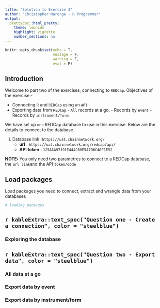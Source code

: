 ```yaml
---
title: "Solution to Exercise 3"
author: "Christopher Maronga - R Programmer"
output:
  prettydoc::html_pretty:
    theme: leonids
    highlight: vignette
    number_sections: no
---
```


```r
knitr::opts_chunk$set(echo = T,
                      message = F,
                      warning = F,
                      eval = F)
```

## Introduction

Welcome to part two of the exercises, connecting to `REDCap`. Objectives of the exercise:-

- Connecting `R` and `REDCap` using an `API`
- Exporting data from `REDCap`
      - `All` records at a go.
      - Records by `event`
      - Records by `instrument/form`

We have set up `one` REDCap database to use in this exercise. Below are the details to connect to the database.

(i) Database link :`https://uat.chainnetwork.org/`
      - **url** : `https://uat.chainnetwork.org/redcap/api/`
      - **API token** : `125AAA97191E444C80E5A796C40F1E52`


**NOTE:** You only need two parametres to connect to a REDCap database, the `url link `and the API `token/code`

  
## Load packages

Load packages you need to connect, extract and wrangle data from your databases

```r
# loading packages
```




## `r kableExtra::text_spec("Question one - Create a connection", color = "steelblue")`


### Exploring the database




##  `r kableExtra::text_spec("Question two - Export data", color = "steelblue")`



### All data at a go



### Export data by event



### Export data by instrument/form





























